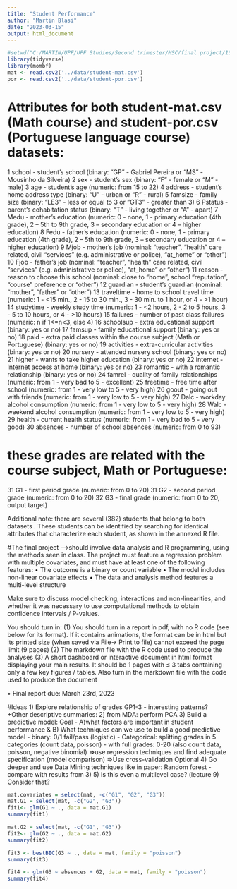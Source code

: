 ```yaml
---
title: "Student Performance"
author: "Martin Blasi"
date: "2023-03-15"
output: html_document
---
```

```r
#setwd("C:/MARTIN/UPF/UPF Studies/Second trimester/MSC/final project/1STUDENT/student")
library(tidyverse)
library(mombf)
mat <- read.csv2('../data/student-mat.csv')
por <- read.csv2('../data/student-por.csv')
```

# Attributes for both student-mat.csv (Math course) and student-por.csv (Portuguese language course) datasets:
1 school - student's school (binary: "GP" - Gabriel Pereira or "MS" - Mousinho da Silveira)
2 sex - student's sex (binary: "F" - female or "M" - male)
3 age - student's age (numeric: from 15 to 22)
4 address - student's home address type (binary: "U" - urban or "R" - rural)
5 famsize - family size (binary: "LE3" - less or equal to 3 or "GT3" - greater than 3)
6 Pstatus - parent's cohabitation status (binary: "T" - living together or "A" - apart)
7 Medu - mother's education (numeric: 0 - none,  1 - primary education (4th grade), 2 – 5th to 9th grade, 3 – secondary education or 4 – higher education)
8 Fedu - father's education (numeric: 0 - none,  1 - primary education (4th grade), 2 – 5th to 9th grade, 3 – secondary education or 4 – higher education)
9 Mjob - mother's job (nominal: "teacher", "health" care related, civil "services" (e.g. administrative or police), "at_home" or "other")
10 Fjob - father's job (nominal: "teacher", "health" care related, civil "services" (e.g. administrative or police), "at_home" or "other")
11 reason - reason to choose this school (nominal: close to "home", school "reputation", "course" preference or "other")
12 guardian - student's guardian (nominal: "mother", "father" or "other")
13 traveltime - home to school travel time (numeric: 1 - <15 min., 2 - 15 to 30 min., 3 - 30 min. to 1 hour, or 4 - >1 hour)
14 studytime - weekly study time (numeric: 1 - <2 hours, 2 - 2 to 5 hours, 3 - 5 to 10 hours, or 4 - >10 hours)
15 failures - number of past class failures (numeric: n if 1<=n<3, else 4)
16 schoolsup - extra educational support (binary: yes or no)
17 famsup - family educational support (binary: yes or no)
18 paid - extra paid classes within the course subject (Math or Portuguese) (binary: yes or no)
19 activities - extra-curricular activities (binary: yes or no)
20 nursery - attended nursery school (binary: yes or no)
21 higher - wants to take higher education (binary: yes or no)
22 internet - Internet access at home (binary: yes or no)
23 romantic - with a romantic relationship (binary: yes or no)
24 famrel - quality of family relationships (numeric: from 1 - very bad to 5 - excellent)
25 freetime - free time after school (numeric: from 1 - very low to 5 - very high)
26 goout - going out with friends (numeric: from 1 - very low to 5 - very high)
27 Dalc - workday alcohol consumption (numeric: from 1 - very low to 5 - very high)
28 Walc - weekend alcohol consumption (numeric: from 1 - very low to 5 - very high)
29 health - current health status (numeric: from 1 - very bad to 5 - very good)
30 absences - number of school absences (numeric: from 0 to 93)

# these grades are related with the course subject, Math or Portuguese:
31 G1 - first period grade (numeric: from 0 to 20)
31 G2 - second period grade (numeric: from 0 to 20)
32 G3 - final grade (numeric: from 0 to 20, output target)

Additional note: there are several (382) students that belong to both datasets . 
These students can be identified by searching for identical attributes
that characterize each student, as shown in the annexed R file.

#The final project 
-->should involve data analysis and R programming, using the methods seen in class. 
The project must feature a regression problem with multiple covariates, and must have at least one of the following features: 
• The outcome is a binary or count variable 
• The model includes non-linear covariate effects 
• The data and analysis method features a multi-level structure 

Make sure to discuss model checking, interactions and non-linearities, and whether it was necessary to use computational methods to obtain confidence intervals / P-values. 

You should turn in: 
(1) You should turn in a report in pdf, with no R code (see below for its format). If it contains animations, the format can be in html but its printed size (when saved via File-> Print to file) cannot exceed the page limit (9 pages)
(2) The markdown file with the R code used to produce the analyses 
(3) A short dashboard or interactive document in html format displaying your main results. It should be 1 pages with ≤ 3 tabs containing only a few key figures / tables. Also turn in the markdown file with the code used to produce the document 

• Final report due: March 23rd, 2023 

#Ideas
1) Explore relationship of grades GP1-3 - interesting patterns?
+Other descriptive summaries: 
2) from MDA: perform PCA
3) Build a predictive model: Goal - A)what factors are important in student performance & B) What techniques can we use to build a good predictive model
- binary: 0/1 fail/pass (logistic)
- Categorical: splitting grades in 5 categories (count data, poisson)
- with full grades: 0-20 (also count data, poisson, negative binomial)
=>use regression techniques and find adequate specification (model comparison)
=>Use cross-validation
Optional
4) Go deeper and use Data Mining techniques like in paper: Random forest - compare with results from 3)
5) Is this even a multilevel case? (lecture 9) Consider that?


```r
mat.covariates = select(mat, -c("G1", "G2", "G3"))
mat.G1 = select(mat, -c("G2", "G3"))
fit1<- glm(G1 ~ ., data = mat.G1)
summary(fit1)

mat.G2 = select(mat, -c("G1", "G3"))
fit2<- glm(G2 ~ ., data = mat.G2)
summary(fit2)

```

```r
fit3 <- bestBIC(G3 ~ ., data = mat, family = "poisson")
summary(fit3)

fit4 <- glm(G3 ~ absences + G2, data = mat, family = "poisson")
summary(fit4)
```


